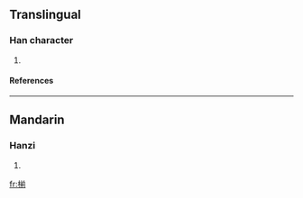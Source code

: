 ==Translingual==
===Han character===
{{Han char|rn=75|rad=木|as=09|sn=13|four=|canj=木廿月弓 (DTBN)}}
# {{defn|Han|sort=木09}}
====References====
{{Han ref|kx=0538.060|dkj=15088|dj=0925.190|hdz=21255.040|uh=693E|ud=26942}}

----
==Mandarin==
===Hanzi===
{{cmn-hanzi|pin=[[zhàn]] (zhan4)|wg=chan<sup>4</sup>}}
# {{defn|Mandarin}}

[[fr:椾]]